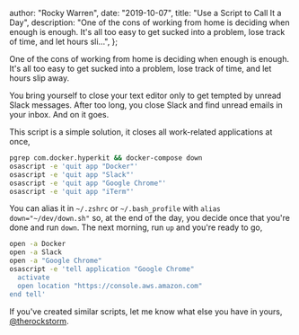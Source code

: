 
  author: "Rocky Warren",
  date: "2019-10-07",
  title: "Use a Script to Call It a Day",
  description:
    "One of the cons of working from home is deciding when enough is enough. It's all too easy to get sucked into a problem, lose track of time, and let hours sli...",
};


One of the cons of working from home is deciding when enough is enough. It's all too easy to get sucked into a problem, lose track of time, and let hours slip away.

You bring yourself to close your text editor only to get tempted by unread Slack messages. After too long, you close Slack and find unread emails in your inbox. And on it goes.

This script is a simple solution, it closes all work-related applications at once,

```bash
pgrep com.docker.hyperkit && docker-compose down
osascript -e 'quit app "Docker"'
osascript -e 'quit app "Slack"'
osascript -e 'quit app "Google Chrome"'
osascript -e 'quit app "iTerm"'
```

You can alias it in `~/.zshrc` or `~/.bash_profile` with `alias down="~/dev/down.sh"` so, at the end of the day, you decide once that you're done and run `down`. The next morning, run `up` and you're ready to go,

```bash
open -a Docker
open -a Slack
open -a "Google Chrome"
osascript -e 'tell application "Google Chrome"
  activate
  open location "https://console.aws.amazon.com"
end tell'
```

If you've created similar scripts, let me know what else you have in yours, [@therockstorm](https://twitter.com/therockstorm).
